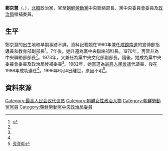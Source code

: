 {{noteTA
|G1=Country
|1=zh:北朝鮮; zh-cn:朝鲜; zh-tw:朝鮮; zh-hk:朝鮮; zh-sg:朝鲜;
}}

'''鄭京慧'''（{{lang|ko|정경희}}，{{bd|1928年||1996年|6月4日|}}），[[北韓|北韓]]政治家，官至[[朝鮮勞動黨|朝鮮勞動黨]]中央聯絡部長、黨中央委員會委員及[[朝鮮勞動黨中央政治局|政治局]]候補委員。

==生平==
鄭京慧的出生地和早期事跡不詳。資料記載她在1960年兼任[[咸鏡南道|咸鏡南道]]的宣傳部指導員和教育部副部長<ref name="cybernk">{{Cite web |url=http://www.cybernk.net/infoText/InfoHumanDetail.aspx?rightType=3&SearchSubject=null&SearchAdminst=null&schword=&cp=1&mc=EJ0902&hid=EJ090200229617&direct=1&SearchSubject=null&SearchAdminst=null |title=정경희 |accessdate=2014-01-21 |archive-date=2014-02-03 |archive-url=https://web.archive.org/web/20140203202920/http://www.cybernk.net/infoText/InfoHumanDetail.aspx?rightType=3&SearchSubject=null&SearchAdminst=null&schword=&cp=1&mc=EJ0902&hid=EJ090200229617&direct=1&SearchSubject=null&SearchAdminst=null |dead-url=no }}</ref>。7年後，她升遷為黨中央聯絡部科長。1970年，再晉升為中央聯絡部部長<ref name="cybernk"/>。1973年，又兼任為黨中央文化部副部長。隨後，她成為黨中央委員會委員及政治局候補委員<ref name="cybernk"/>。1982年，她當選為[[最高人民會議|最高人民會議]]代議員，後在1986年成功連任<ref name="cybernk"/>。1996年6月4日離世，原因不明<ref>[http://100.daum.net/yearbook/view.do?id=65746 정경희]{{dead link|date=2018年4月 |bot=InternetArchiveBot |fix-attempted=yes }}</ref>。

==資料來源==
{{reflist}}

[[Category:最高人民会议代议员|Category:最高人民会议代议员]]
[[Category:朝鮮女性政治人物|Category:朝鮮女性政治人物]]
[[Category:朝鮮勞動黨黨員|Category:朝鮮勞動黨黨員]]
[[Category:朝鮮勞動黨中央政治局委員|Category:朝鮮勞動黨中央政治局委員]]